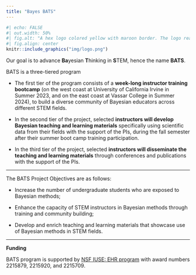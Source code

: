 ```yaml
---
title: "Bayes BATS"
---
```


```r
#| echo: FALSE
#| out.width: 50%
#| fig.alt: "A hex logo colored yellow with maroon border. The logo reads Bayes BATS and has a bat icon."
#| fig.align: center
knitr::include_graphics("img/logo.png")
```


Our goal is to advance **Ba**yesian **T**hinking in **S**TEM, hence the name **BATS**.

BATS is a three-tiered program

- The first tier of the program consists of a **week-long instructor training bootcamp** (on the west coast at University of California Irvine in Summer 2023, and on the east coast at Vassar College in Summer 2024), to build a diverse community of Bayesian educators across different STEM fields.

- In the second tier of the project, selected **instructors will develop Bayesian teaching and learning materials** specifically using scientific data from their fields with the support of the PIs, during the fall semester after their summer boot camp training participation. 

- In the third tier of the project, selected **instructors will disseminate the teaching and learning materials** through conferences and publications with the support of the PIs. 

---

The BATS Project Objectives are as follows:

- Increase the number of undergraduate students who are exposed to Bayesian methods; 

- Enhance the capacity of STEM instructors in Bayesian methods through training and community building; 

- Develop and enrich teaching and learning materials that showcase use of Bayesian methods in STEM fields. 

---

**Funding**

BATS program is supported by [NSF IUSE: EHR program](https://www.nsf.gov/pubs/2021/nsf21579/nsf21579.htm) with award numbers 2215879, 2215920, and 2215709.